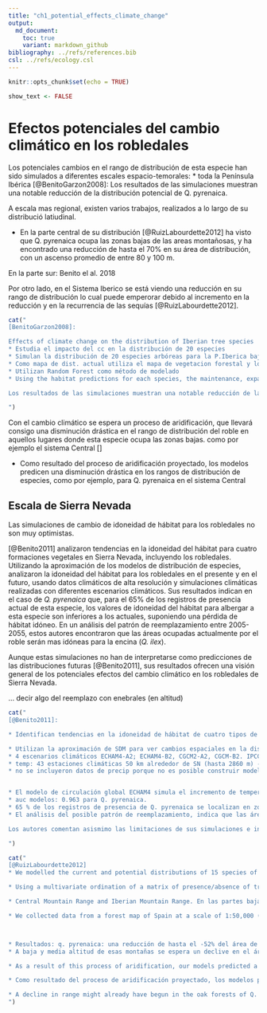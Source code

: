 ```yaml
---
title: "ch1_potential_effects_climate_change"
output:  
  md_document:
    toc: true
    variant: markdown_github
bibliography: ../refs/references.bib
csl: ../refs/ecology.csl
---
```


```r
knitr::opts_chunk$set(echo = TRUE)
```

```r
show_text <- FALSE
```

# Efectos potenciales del cambio climático en los robledales 



Los potenciales cambios en el rango de distribución de esta especie han sido simulados a diferentes escales espacio-temorales: 
* toda la Península Ibérica [@BenitoGarzon2008]: Los resultados de las simulaciones muestran una notable reducción de la distribución potencial de Q. pyrenaica. 

A escala mas regional, existen varios trabajos, realizados a lo largo de su distribució latiudinal. 

* En la parte central de su distribución [@RuizLabourdette2012] ha visto que Q. pyrenaica ocupa las zonas bajas de las areas montañosas, y ha encontrado una reducción de hasta el 70% en su área de distribución, con un ascenso promedio de entre 80 y 100 m. 

En la parte sur: Benito el al. 2018 




Por otro lado, en el Sistema Iberico se está viendo una reducción en su rango de distribución lo cual puede emperorar debido al incremento en la reducción y en la recurrencia de las sequías [@RuizLabourdette2012]. 




```r
cat(" 
[BenitoGarzon2008]: 

Effects of climate change on the distribution of Iberian tree species 
* Estudia el impacto del cc en la distribución de 20 especies 
* Simulan la distribución de 20 especies arbóreas para la P.Iberica bajo cuatro escenarios diferentes: A1, A2, B1 y B2; para cuatro momentos temporales 2020, 2050 y 2080.  
* Como mapa de dist. actual utiliza el mapa de vegetacion forestal y lo rasteriza a 1 km2. 
* Utilizan Random Forest como método de modelado 
* Using the habitat predictions for each species, the maintenance, expansion or reduction of their ranges with respect to their current potential distributions was quantified for each scenario.

Los resultados de las simulaciones muestran una notable reducción de la distribución potencial de Q. pyrenaica. 

")
```


Con el cambio climático se espera un proceso de aridificación, que llevará consigo una disminución drástica en el rango de distribución del roble en aquellos lugares donde esta especie ocupa las zonas bajas. como por ejemplo el sistema Central []

* Como resultado del proceso de aridificación proyectado, los modelos predicen una disminución drástica en los rangos de distribución de especies, como por ejemplo, para Q. pyrenaica en el sistema Central





## Escala de Sierra Nevada 
Las simulaciones de cambio de idoneidad de hábitat para los robledales no son muy optimistas. 

[@Benito2011] analizaron tendencias en la idoneidad del hábitat para cuatro formaciones vegetales en Sierra Nevada, incluyendo los robledales. Utilizando la aproximación de los modelos de distribución de especies, analizaron la idoneidad del hábitat para los robledales en el presente y en el futuro, usando datos climáticos de alta resolución y simulaciones climáticas realizadas con diferentes escenarios climáticos. Sus resultados indican en el caso de *Q. pyrenaica* que, para el 65% de los registros de presencia actual de esta especie, los valores de idoneidad del hábitat para albergar a esta especie son inferiores a los actuales, suponiendo una pérdida de hábitat idóneo. En un análisis del patrón de reemplazamiento entre 2005-2055, estos autores encontraron que las áreas ocupadas actualmente por el roble serán mas idóneas para la encina (*Q. ilex*). 

Aunque estas simulaciones no han de interpretarse como predicciones de las distribuciones futuras [@Benito2011], sus resultados ofrecen una visión general de los potenciales efectos del cambio climático en los robledales de Sierra Nevada.


... decir algo del reemplazo con enebrales (en altitud)



```r
cat(" 
[@Benito2011]: 

* Identifican tendencias en la idoneidad de hábitat de cuatro tipos de vegetación para Sierra Nevada. Para ello utilizan variables topográficas a una alta resolución espacial, y simulaciones de cambio climático de alta resolución. 

* Utilizan la aproximación de SDM para ver cambios espaciales en la disponibilidad de hábitat óptimo. 
* 4 escenarios climáticos ECHAM4-A2; ECHAM4-B2, CGCM2-A2, CGCM-B2. IPCC SRES scenarios (A2, B2): 2 de las 4 storylines de escenarios industriales para el futuro. AOGCMs: modelos de circulacion atmosférica y oceánica global. ECHAM4 y CGCM2) 
* temp: 43 estaciones climáticas 50 km alrededor de SN (hasta 2860 m) --> mapas de tmean annual utilizando la approximacion de Ninyerola. 
* no se incluyeron datos de precip porque no es posible construir modelos fiables para SN. 


* El modelo de circulación global ECHAM4 simula el incremento de temperatura mas severo (+7 A2; +5.6 B2). Las simulaciones basadas en CGCM2 ofrecen un incremento de +4.4 (A2) y +2.3 (B2). En promedio los 4 escenarios, dan un incremento de +4.8 ºC a final de siglo. 
* auc modelos: 0.963 para Q. pyrenaica. 
* 65 % de los registros de presencia de Q. pyrenaica se localizan en zonas con un diferencial de idoneidad negativo, esto es, están en zonas donde la diferencia entre la idoneidad de habitat en el futuro y en el presente es negativa 
* El análisis del posible patrón de reemplazamiento, indica que las áreas ocupadas actualmente por el roble serán idóneas para la encina (Q. ilex). Asimismo, las áreas actualmente idóneas para los matorrales de alta montaña, serán idóneas para los robledales 

Los autores comentan asismimo las limitaciones de sus simulaciones e indican que no pueden interpretarse como predicciones de distribuciones futuras. Aunque sus conclusiones ofrecen una respuesta general sobre los potenciales efectos del cambio climático en estos tipos de vegetación en SN 

")
```




```r
cat(" 
[@RuizLabourdette2012]
* We modelled the current and potential distributions of 15 species of trees in mountain ranges of the Iberian Peninsula as functions of climate, lithology and the availability of water in the soil using generalized linear models and data mining models. 

* Using a multivariate ordination of a matrix of presence/absence of tree species that was obtained for two scenarios of the IPCC Special Report on Emissions Scenarios (SRES), namely A2 and B2 (Nakicenovic & Swart, 2000), for the periods of 2041–70 and 2071–2100, we mapped the principal trends of variation in the composition of current and likely future forest communities within the study area.

* Central Mountain Range and Iberian Mountain Range. En las partes bajas se localiza el Q. pyrenaica 

* We collected data from a forest map of Spain at a scale of 1:50,000 (Spanish Ministry of the Environment, 2002). We rasterized the map to a 500 x 500 m



* Resultados: q. pyrenaica: una reducción de hasta el -52% del área de distribución actual promedio de los dos escenarios, para 2041-2070; y de -64 % para el periodo 2071-2011. 
* A baja y media altitud de esas montañas se espera un declive en el área de distribución de especies como el Q. pyrenaica. 

* As a result of this process of aridification, our models predicted a sharp decrease in the geographical ranges of species such as Q. pyrenaica

* Como resultado del proceso de aridificación proyectado, los modelos predicen una disminución drástica en los rangos de distribución de especies, como por ejemplo, para Q. pyrenaica en el sistema Central

* A decline in range might already have begun in the oak forests of Q. pyrenaica in the centre of the Iberian Peninsula, and it is likely that these forests will experience a sharp reduction in range as a result of the increased duration and recurrence of droughts that are predicted (Hernández-Santana et al., 2008).
")
```




